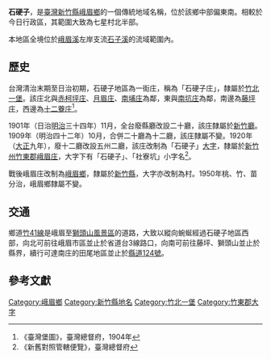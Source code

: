 {{noteTA　
|1 = zh-cn:庄; zh-hk:庄; zh-tw:庄;
}}
'''石硬子'''，是[[臺灣|臺灣]][[新竹縣|新竹縣]][[峨眉鄉|峨眉鄉]]的一個傳統地域名稱，位於該鄉中部偏東南。相較於今日行政區，其範圍大致為七星村北半部。

本地區全境位於[[峨眉溪|峨眉溪]]左岸支流[[石子溪|石子溪]]的流域範圍內。

==歷史==
台灣清治末期至日治初期，石硬子地區為一街庄，稱為「石硬子庄」，隸屬於[[竹北一堡|竹北一堡]]。該庄北與[[赤柯坪庄|赤柯坪庄]]、[[峨眉_(大字)|月眉庄]]、[[南埔_(新竹縣)|南埔庄]]為鄰，東與[[南坑庄|南坑庄]]為鄰，南邊為[[藤坪庄|藤坪庄]]，西邊為[[十二藔庄|十二藔庄]]<ref>《臺灣堡圖》，臺灣總督府，1904年</ref>。

1901年（日治[[明治|明治]]三十四年）11月，全台廢縣廳改設二十廳，該庄隸屬於[[新竹廳|新竹廳]]。1909年（明治四十二年）10月，合併二十廳為十二廳，該庄隸屬不變。1920年（[[大正|大正]]九年），廢十二廳改設五州二廳，該庄改制為「石硬子」[[大字|大字]]，隸屬於[[新竹州|新竹州]][[竹東郡|竹東郡]][[峨眉庄|峨眉庄]]，大字下有「石硬子」、「社寮坑」小字名<ref>《新舊對照管轄便覽》，臺灣總督府</ref>。

戰後峨眉庄改制為[[峨眉鄉|峨眉鄉]]，隸屬於[[新竹縣|新竹縣]]，大字亦改制為村。1950年桃、竹、苗分治，峨眉鄉隸屬不變。

==交通==
鄉道[[竹41線|竹41線]]是峨眉至[[獅頭山風景區|獅頭山風景區]]的道路，大致以縱向蜿蜒經過石硬子地區西部，向北可前往峨眉市區並止於省道台3線路口，向南可前往藤坪、獅頭山並止於縣界，續行可達南庄的田尾地區並止於[[縣道124號|縣道124號]]。

==參考文獻==
{{reflist}}

{{竹東郡}}

[[Category:峨眉鄉|Category:峨眉鄉]]
[[Category:新竹縣地名|Category:新竹縣地名]]
[[Category:竹北一堡|Category:竹北一堡]]
[[Category:竹東郡大字|Category:竹東郡大字]]